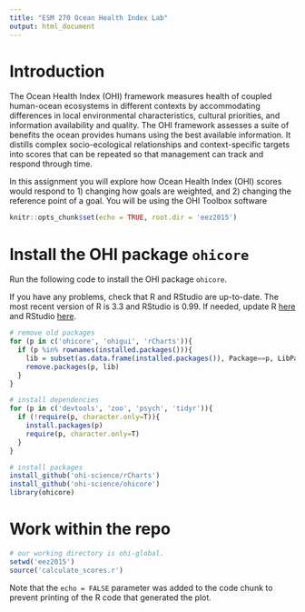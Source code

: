 ```yaml
---
title: "ESM 270 Ocean Health Index Lab"
output: html_document
---
```


# Introduction

The Ocean Health Index (OHI) framework measures health of coupled human-ocean ecosystems in different contexts by accommodating differences in local environmental characteristics, cultural priorities, and information availability and quality. The OHI framework assesses a suite of benefits the ocean provides humans using the best available information. It distills complex socio-ecological relationships and context-specific targets into scores that can be repeated so that management can track and respond through time. 

In this assignment you will explore how Ocean Health Index (OHI) scores would respond to 1) changing how goals are weighted, and 2) changing the reference point of a goal. You will be using the OHI Toolbox software


```r
knitr::opts_chunk$set(echo = TRUE, root.dir = 'eez2015')
```

# Install the OHI package `ohicore`

Run the following code to install the OHI package `ohicore`. 

If you have any problems, check that R and RStudio are up-to-date. The most recent version of R is 3.3 and RStudio is 0.99. If needed, update R [here](Find the latest version at http://cran.r-project.org) and RStudio [here](http://www.rstudio.com/products/rstudio/download). 

```r

# remove old packages
for (p in c('ohicore', 'ohigui', 'rCharts')){
  if (p %in% rownames(installed.packages())){
    lib = subset(as.data.frame(installed.packages()), Package==p, LibPath, drop=T)
    remove.packages(p, lib)
  }
}

# install dependencies
for (p in c('devtools', 'zoo', 'psych', 'tidyr')){
  if (!require(p, character.only=T)){
    install.packages(p)
    require(p, character.only=T)
  }
}

# install packages
install_github('ohi-science/rCharts')
install_github('ohi-science/ohicore')
library(ohicore)

```

# Work within the repo


```r

# our working directory is ohi-global. 
setwd('eez2015')
source('calculate_scores.r')

```

Note that the `echo = FALSE` parameter was added to the code chunk to prevent printing of the R code that generated the plot.
